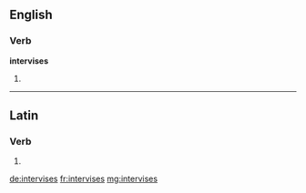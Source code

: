 ==English==

===Verb===
'''intervises'''

# {{third-person singular of|intervise}}

----

==Latin==

===Verb===
{{la-verb-form|intervīsēs}}

# {{conjugation of|interviso|intervīsō|2|s|fut|act|ind|lang=la}}

[[de:intervises]]
[[fr:intervises]]
[[mg:intervises]]